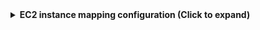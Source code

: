 <details>
<summary><b>EC2 instance mapping configuration (Click to expand)</b></summary>

```yaml showLineNumbers
resources:
  - kind: AWS::EC2::Instance
    selector:
      query: 'true'
      includeActions:
        # Optional: Include up to 3 additional actions for more properties
        # Choose based on which properties you need most
        # - GetInstanceStatusAction
    port:
      entity:
        mappings:
          identifier: .Properties.InstanceId
          title: .Properties.InstanceId
          blueprint: '"ec2Instance"'
          properties:
            instanceArn: .Properties.InstanceArn
            instanceId: .Properties.InstanceId
            instanceType: .Properties.InstanceType
            availabilityZone: .Properties.AvailabilityZone
            tags: .Properties.Tags
          relations:
            account: .__ExtraContext.AccountId
```

</details>
